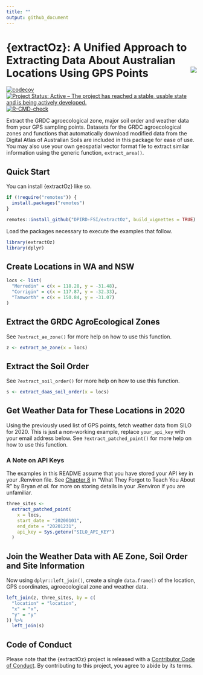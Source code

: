 ```yaml
---
title: ""
output: github_document
---
```


# {extractOz}: A Unified Approach to Extracting Data About Australian Locations Using GPS Points <img src='man/figures/logo.png' align='right' />

<!-- badges: start -->
[![codecov](https://codecov.io/gh/DPIRD-FSI/extractOz/branch/main/graph/badge.svg?token=PBtL3rNIYb)](https://codecov.io/gh/DPIRD-FSI/extractOz)
[![Project Status: Active – The project has reached a stable, usable state and is being actively developed.](https://www.repostatus.org/badges/latest/active.svg)](https://www.repostatus.org/#active)
[![R-CMD-check](https://github.com/DPIRD-FSI/extractOz/actions/workflows/R-CMD-check.yaml/badge.svg)](https://github.com/DPIRD-FSI/extractOz/actions/workflows/R-CMD-check.yaml)
<!-- badges: end -->

Extract the GRDC agroecological zone, major soil order and weather data from your GPS sampling points.
Datasets for the GRDC agroecological zones and functions that automatically download modified data from the Digital Atlas of Australian Soils are included in this package for ease of use.
You may also use your own geospatial vector format file to extract similar information using the generic function, `extract_area()`.

## Quick Start

You can install {extractOz} like so.

```r
if (!require("remotes")) {
  install.packages("remotes")
}

remotes::install_github("DPIRD-FSI/extractOz", build_vignettes = TRUE)
```

Load the packages necessary to execute the examples that follow.

```r
library(extractOz)
library(dplyr)
```

## Create Locations in WA and NSW

```r
locs <- list(
  "Merredin" = c(x = 118.28, y = -31.48),
  "Corrigin" = c(x = 117.87, y = -32.33),
  "Tamworth" = c(x = 150.84, y = -31.07)
)
```

## Extract the GRDC AgroEcological Zones

See `?extract_ae_zone()` for more help on how to use this function.

```r
z <- extract_ae_zone(x = locs)
```

## Extract the Soil Order

See `?extract_soil_order()` for more help on how to use this function.

```r
s <- extract_daas_soil_order(x = locs)
```

## Get Weather Data for These Locations in 2020

Using the previously used list of GPS points, fetch weather data from SILO for 2020.
This is just a non-working example, replace `your_api_key` with your email address below.
See `?extract_patched_point()` for more help on how to use this function.

### A Note on API Keys

The examples in this README assume that you have stored your API key in your .Renviron file.
See [Chapter 8](https://rstats.wtf/r-startup.html#renviron) in "What They Forgot to Teach You About R" by Bryan _et al._ for more on storing details in your .Renviron if you are unfamiliar.

```r
three_sites <-
  extract_patched_point(
    x = locs,
    start_date = "20200101",
    end_date = "20201231",
    api_key = Sys.getenv("SILO_API_KEY")
  )
```

## Join the Weather Data with AE Zone, Soil Order and Site Information

Now using `dplyr::left_join()`, create a single `data.frame()` of the location, GPS coordinates, agroecological zone and weather data.

```r
left_join(z, three_sites, by = c(
  "location" = "location",
  "x" = "x",
  "y" = "y"
)) %>%
  left_join(s)
```

## Code of Conduct

Please note that the {extractOz} project is released with a [Contributor Code of Conduct](https://contributor-covenant.org/version/2/0/CODE_OF_CONDUCT.html).
By contributing to this project, you agree to abide by its terms.
